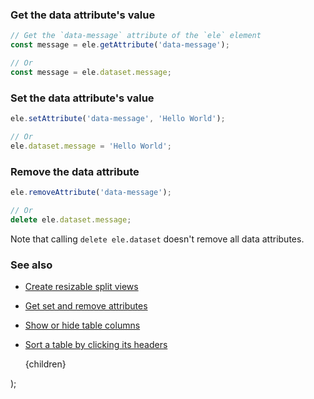 
### Get the data attribute's value

```js
// Get the `data-message` attribute of the `ele` element
const message = ele.getAttribute('data-message');

// Or
const message = ele.dataset.message;
```

### Set the data attribute's value

```js
ele.setAttribute('data-message', 'Hello World');

// Or
ele.dataset.message = 'Hello World';
```

### Remove the data attribute

```js
ele.removeAttribute('data-message');

// Or
delete ele.dataset.message;
```

Note that calling `delete ele.dataset` doesn't remove all data attributes.

### See also

-   [Create resizable split views](/create-resizable-split-views)
-   [Get set and remove attributes](/get-set-and-remove-attributes)
-   [Show or hide table columns](/show-or-hide-table-columns)
-   [Sort a table by clicking its headers](/sort-a-table-by-clicking-its-headers)

    <PostLayout keywords="" title="Get set and remove data attributes">
        {children}
    </PostLayout>
);